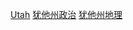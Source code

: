 {{Commonscat|Counties in Utah}}
{{Catmore}}

[[Category:美國各州行政區劃|Utah]]
[[Category:犹他州政治|]]
[[Category:犹他州地理|]]